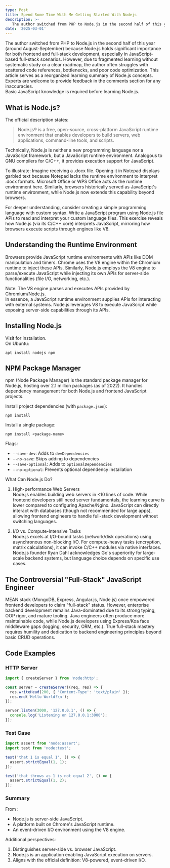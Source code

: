 ```yaml
---
type: Post
title: Spend Some Time With Me Getting Started With Nodejs
description: >-
   The author switched from PHP to Node.js in the second half of this year (around August-September) because Node.js holds significant importance for both frontend and full-stack development, especially in JavaScript-based full-stack scenarios.
date: '2025-03-01'
---
```

The author switched from PHP to Node.js in the second half of this year (around August-September) because Node.js holds significant importance for both frontend and full-stack development, especially in JavaScript-based full-stack scenarios. However, due to fragmented learning without systematic study or a clear roadmap, the author often struggles with scattered code references, bottlenecks, and poor code optimization. This article serves as a reorganized learning summary of Node.js concepts. Experts are welcome to provide feedback in the comments section for any inaccuracies.  
Basic JavaScript knowledge is required before learning Node.js.

## What is Node.js?

The official description states:

> Node.js® is a free, open-source, cross-platform JavaScript runtime environment that enables developers to build servers, web applications, command-line tools, and scripts.

Technically, Node.js is neither a new programming language nor a JavaScript framework, but a JavaScript runtime environment. Analogous to GNU compilers for C/C++, it provides execution support for JavaScript.

To illustrate: Imagine receiving a .docx file. Opening it in Notepad displays garbled text because Notepad lacks the runtime environment to interpret .docx formats. Microsoft Office or WPS Office acts as the runtime environment here. Similarly, browsers historically served as JavaScript's runtime environment, while Node.js now extends this capability beyond browsers.

For deeper understanding, consider creating a simple programming language with custom syntax. Write a JavaScript program using Node.js file APIs to read and interpret your custom language files. This exercise reveals how Node.js (via its C/C++ core) interprets JavaScript, mirroring how browsers execute scripts through engines like V8.

## Understanding the Runtime Environment

Browsers provide JavaScript runtime environments with APIs like DOM manipulation and timers. Chrome uses the V8 engine within the Chromium runtime to inject these APIs. Similarly, Node.js employs the V8 engine to parse/execute JavaScript while injecting its own APIs for server-side functionalities (file I/O, networking, etc.).

Note: The V8 engine parses and executes APIs provided by Chromium/Node.js.  
In essence, a JavaScript runtime environment supplies APIs for interacting with external systems. Node.js leverages V8 to execute JavaScript while exposing server-side capabilities through its APIs.

## Installing Node.js

Visit  for installation.  
On Ubuntu:  
```shell
apt install nodejs npm
```
## NPM Package Manager

npm (Node Package Manager) is the standard package manager for Node.js, hosting over 2.1 million packages (as of 2022). It handles dependency management for both Node.js and frontend JavaScript projects.

Install project dependencies (with `package.json`):  
```shell
npm install
```
Install a single package:  
```shell
npm install <package-name>
```
Flags:  
- `--save-dev`: Adds to `devDependencies`  
- `--no-save`: Skips adding to dependencies  
- `--save-optional`: Adds to `optionalDependencies`  
- `--no-optional`: Prevents optional dependency installation  

 What Can Node.js Do?

1. High-performance Web Servers  
Node.js enables building web servers in <10 lines of code. While frontend developers still need server fundamentals, the learning curve is lower compared to configuring Apache/Nginx. JavaScript can directly interact with databases (though not recommended for large apps), allowing frontend engineers to handle full-stack development without switching languages.

2. I/O vs. Compute-Intensive Tasks  
Node.js excels at I/O-bound tasks (network/disk operations) using asynchronous non-blocking I/O. For compute-heavy tasks (encryption, matrix calculations), it can invoke C/C++ modules via native interfaces. Node.js founder Ryan Dahl acknowledges Go's superiority for large-scale backend systems, but language choice depends on specific use cases.

## The Controversial "Full-Stack" JavaScript Engineer

MEAN stack (MongoDB, Express, Angular.js, Node.js) once empowered frontend developers to claim "full-stack" status. However, enterprise backend development remains Java-dominated due to its strong typing, OOP rigor, and mature tooling. Java engineers often produce more maintainable code, while Node.js developers using Express/Koa face middleware gaps (logging, security, ORM, etc.). True full-stack mastery requires humility and dedication to backend engineering principles beyond basic CRUD operations.

## Code Examples

### HTTP Server
```JavaScript
import { createServer } from 'node:http';

const server = createServer((req, res) => {
  res.writeHead(200, { 'Content-Type': 'text/plain' });
  res.end('Hello World!\n');
});

server.listen(3000, '127.0.0.1', () => {
  console.log('Listening on 127.0.0.1:3000');
});
```
### Test Case
```JavaScript
import assert from 'node:assert';
import test from 'node:test';

test('that 1 is equal 1', () => {
  assert.strictEqual(1, 1);
});

test('that throws as 1 is not equal 2', () => {
  assert.strictEqual(1, 2);
});
```
### Summary

From :  
- Node.js is server-side JavaScript.  
- A platform built on Chrome's JavaScript runtime.  
- An event-driven I/O environment using the V8 engine.  

Additional perspectives:  
1. Distinguishes server-side vs. browser JavaScript.  
2. Node.js is an application enabling JavaScript execution on servers.  
3. Aligns with the official definition: V8-powered, event-driven I/O.